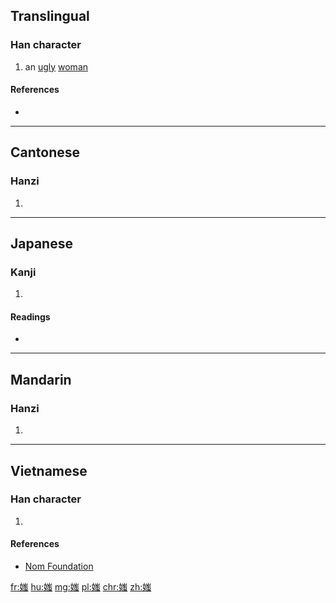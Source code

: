 ==Translingual==

===Han character===
{{Han char|rn=38|rad=女|as=10|sn=13|four=4743<sub>6</sub>|canj=女山一戈 (VUMI)|ids=⿰[[女]][[蚩]]}}

# an [[ugly]] [[woman]]

====References====
* {{Han ref|kx=0268.110|dkj=06579|dj=0535.330|hdz=21074.100|uh=5AB8|ud=23224|bh=DCF7|bd=56567}}

----

==Cantonese==

===Hanzi===
{{yue-hanzi|jyut=[[ci1]]|y=chi1}}

# {{defn|lang=yue|sort=女10}}

----

==Japanese==

===Kanji===
{{ja-kanji|grade=|rs=女10}}

# {{defn|lang=ja|sort=女10}}

====Readings====
* {{ja-readings|on=[[し]] (shi)|kun=[[あなどる]] (anadoru), [[おろか]] (oroka), [[みにくい]] (minikui), [[みだる]] (midaru)}}

----

==Mandarin==

===Hanzi===
{{cmn-hanzi|pin=[[chī]] ([[chi1]])|wg=ch'ih<sup>1</sup>}}

# {{defn|lang=cmn|sort=女10}}

----

==Vietnamese==

===Han character===
{{vi-readings|rs=女10| hanviet = [[sầy]], [[xuy]], [[si]]}}

# {{defn|lang=vi|sort=女10}}

====References====
*[http://nomfoundation.org/common/nom_details.php?codepoint=5ab8 Nom Foundation]

[[fr:媸]]
[[hu:媸]]
[[mg:媸]]
[[pl:媸]]
[[chr:媸]]
[[zh:媸]]